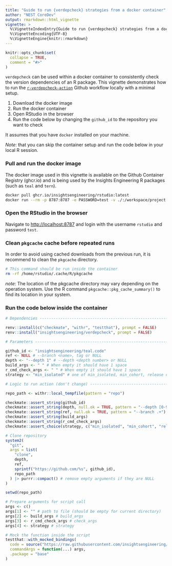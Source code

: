 ```yaml
---
title: "Guide to run {verdepcheck} strategies from a docker container"
author: "NEST CoreDev"
output: rmarkdown::html_vignette
vignette: >
  %\VignetteIndexEntry{Guide to run {verdepcheck} strategies from a docker container}
  %\VignetteEncoding{UTF-8}
  %\VignetteEngine{knitr::rmarkdown}
---
```


```r
knitr::opts_chunk$set(
  collapse = TRUE,
  comment = "#>"
)
```

`verdepcheck` can be used within a docker container to consistently check the version dependencies of an R package.
This vignette demonstrates how to run the [`r-verdepcheck-action`](https://github.com/insightsengineering/r-verdepcheck-action) Github workflow locally with a minimal setup.

1. Download the docker image
1. Run the docker container
1. Open RStudio in the browser
1. Run the code below by changing the `github_id` to the repository you want to check

It assumes that you have `docker` installed on your machine.

_Note_: that you can skip the container setup and run the code below in your local R session.

### Pull and run the docker image

The docker image used in this vignette is available on the Github Container Registry (ghcr.io) and is being used by the Insights Engineering R packages (such as `teal` and `tern`).

```bash
docker pull ghcr.io/insightsengineering/rstudio:latest
docker run --rm -p 8787:8787 -e PASSWORD=test -v ./:/workspace/project ghcr.io/insightsengineering/rstudio
```

### Open the RStudio in the browser

Navigate to [http://localhost:8787](http://localhost:8788) and login with the username `rstudio` and password `test`.

### Clean `pkgcache` cache before repeated runs

In order to avoid using cached downloads from the previous run, it is recommend to clean the `pkgcache` directory.

```bash
# This command should be run inside the container
rm -rf /home/rstudio/.cache/R/pkgcache
```

_note_: The location of the pkgcache directory may vary depending on the operation system.
Use the R command `pkgcache::pkg_cache_summary()` to find its location in your system.

### Run the code below inside the container

```r
# Dependencies -----------------------------------------------------------------

renv::install(c("checkmate", "withr", "testthat"), prompt = FALSE)
renv::install("insightsengineering/verdepcheck", prompt = FALSE)

# Parameters -------------------------------------------------------------------

github_id <- "insightsengineering/teal.code"
ref <- NULL # --branch <name>, tag or NULL
depth <- "--depth 1" # --depth <depth number> or NULL
build_args <- " " # When empty it should have 1 space
r_cmd_check_args <- " " # When empty it should have 1 space
strategy <- "min_isolated" # one of min_isolated, min_cohort, release or max

# Logic to run action (don't change) -------------------------------------------

repo_path <- withr::local_tempfile(pattern = "repo")

checkmate::assert_string(github_id)
checkmate::assert_string(depth, null.ok = TRUE, pattern = "--depth [0-9]+")
checkmate::assert_string(ref, null.ok = TRUE, pattern = "--branch .+")
checkmate::assert_string(build_args)
checkmate::assert_string(r_cmd_check_args)
checkmate::assert_choice(strategy, c("min_isolated", "min_cohort", "release", "max"))

# Clone repository
system2(
  "git",
  args = list(
    "clone",
    depth,
    ref,
    sprintf("https://github.com/%s", github_id),
    repo_path
  ) |> purrr::compact() # remove empty arguments if they are NULL
)

setwd(repo_path)

# Prepare arguments for script call
args <- c()
args[1] <- "" # path to file (should be empty for current directory)
args[2] <- build_args # build_args
args[3] <- r_cmd_check_args # check_args
args[4] <- strategy # strategy

# Mock the function inside the script
testthat::with_mocked_bindings(
  code = source("https://raw.githubusercontent.com/insightsengineering/r-verdepcheck-action/main/script.R"),
  commandArgs = function(...) args,
  .package = "base"
)
```

